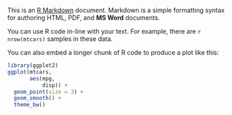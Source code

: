 This is an [R Markdown](http://rmarkdown.rstudio.com) document. Markdown is a simple formatting syntax for authoring HTML, PDF, and **MS Word** documents. 

You can use R code in-line with your text. For example, there are `r nrow(mtcars)` samples in these data.

You can also embed a longer chunk of R code to produce a plot like this:

```r
library(ggplot2)
ggplot(mtcars,
       aes(mpg,
           disp)) +
  geom_point(size = 3) +
  geom_smooth() +
  theme_bw()
```

